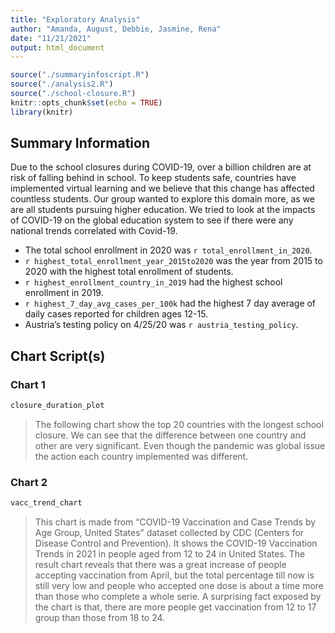 ```yaml
---
title: "Exploratory Analysis"
author: "Amanda, August, Debbie, Jasmine, Rena"
date: "11/21/2021"
output: html_document
---
```


```r
source("./summaryinfoscript.R")
source("./analysis2.R")
source("./school-closure.R")
knitr::opts_chunk$set(echo = TRUE)
library(knitr)
```

## Summary Information

Due to the school closures during COVID-19, over a billion children are at risk of falling behind in school. To keep students safe, countries have implemented virtual learning and we believe that this change has affected countless students. Our group wanted to explore this domain more, as we are all students pursuing higher education. We tried to look at the impacts of COVID-19 on the global education system to see if there were any national trends correlated with Covid-19. 

- The total school enrollment in 2020 was `r total_enrollment_in_2020`.
- `r highest_total_enrollment_year_2015to2020` was the year from 2015 to 2020 with the highest total enrollment of students. 
- `r highest_enrollment_country_in_2019` had the highest school enrollment in 2019. 
- `r highest_7_day_avg_cases_per_100k` had the highest 7 day average of daily cases reported for children ages 12-15. 
- Austria's testing policy on 4/25/20 was `r austria_testing_policy`.


## Chart Script(s)
### Chart 1
``` r
closure_duration_plot
```

>The following chart show the top 20 countries with the longest school closure. We can see that the difference between one country and other are very significant. Even though the pandemic was global issue the action each country implemented was different.

### Chart 2
``` r
vacc_trend_chart
```

>This chart is made from "COVID-19 Vaccination and Case Trends by Age Group, United States" dataset collected by CDC (Centers for Disease Control and Prevention). It shows the COVID-19 Vaccination Trends in 2021 in people aged from 12 to 24 in United States. The result chart reveals that there was a great increase of people accepting vaccination from April, but the total percentage till now is still very low and people who accepted one dose is about a time more than those who complete a whole serie. A surprising fact exposed by the chart is that, there are more people get vaccination from 12 to 17 group than those from 18 to 24.
